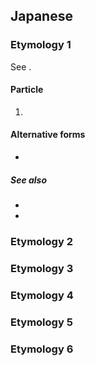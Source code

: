 {{also|がい}}
==Japanese==

===Etymology 1===
See {{m|ja|[[い#Etymology_2|い]]|tr=i}}.

====Particle====
{{ja-pos|particle}}

# {{lb|ja|familiar|men's speech}} {{n-g|Marks a non-[[rhetorical question]].}}
#: {{ja-usex|元%気'''かい'''？|げん%き '''かい'''？|Are you fine?}}
#: {{ja-usex|[[本%当]]に出%来るの'''かい'''？|ほん%とう に で%きる の '''かい'''？|Can you [[really]] do it?}}

====Alternative forms====
* {{q|less common}} {{ja-r|かえ}}

=====See also=====
* {{ja-r|だい}}
* {{ja-r|わい}}

===Etymology 2===
{{ja-see-kango|回|会|海|絵|界|開|階|改|械|快|解|灰|介|戒|怪|拐|悔|皆|塊|楷|潰|壊|懐|諧|芥|廻|恢|晦|魁|乖|偕|喙|誨|誡}}

===Etymology 3===
{{ja-see|貝}}

===Etymology 4===
{{ja-see|櫂}}

===Etymology 5===
{{ja-see|甲斐}}

===Etymology 6===
{{ja-see|粥}}